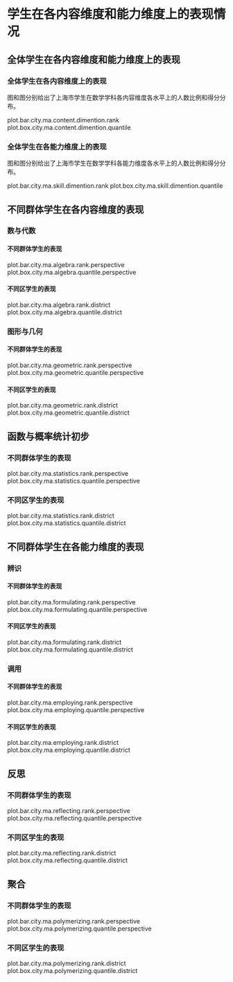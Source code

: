 <!-- chapter dimention -->

\mytext

# 学生在各内容维度和能力维度上的表现情况

## 全体学生在各内容维度和能力维度上的表现

### 全体学生在各内容维度上的表现

图\ref{fig: `r gio.R$GetPlotTitle("plot.bar.city.ma.content.dimention.rank")`}和图\ref{fig: `r gio.R$GetPlotTitle("plot.box.city.ma.content.dimention.quantile")`}分别给出了上海市学生在数学学科各内容维度各水平上的人数比例和得分分布。

plot.bar.city.ma.content.dimention.rank
plot.box.city.ma.content.dimention.quantile


### 全体学生在各能力维度上的表现

图\ref{fig: `r gio.R$GetPlotTitle("plot.bar.city.ma.skill.dimention.rank")`}和图\ref{fig: `r gio.R$GetPlotTitle("plot.box.city.ma.skill.dimention.quantile")`}分别给出了上海市学生在数学学科各能力维度各水平上的人数比例和得分分布。

plot.bar.city.ma.skill.dimention.rank
plot.box.city.ma.skill.dimention.quantile


## 不同群体学生在各内容维度的表现

### 数与代数

#### 不同群体学生的表现

plot.bar.city.ma.algebra.rank.perspective
plot.box.city.ma.algebra.quantile.perspective

#### 不同区学生的表现

plot.bar.city.ma.algebra.rank.district
plot.box.city.ma.algebra.quantile.district

### 图形与几何

#### 不同群体学生的表现

plot.bar.city.ma.geometric.rank.perspective
plot.box.city.ma.geometric.quantile.perspective


#### 不同区学生的表现

plot.bar.city.ma.geometric.rank.district
plot.box.city.ma.geometric.quantile.district

## 函数与概率统计初步

### 不同群体学生的表现

plot.bar.city.ma.statistics.rank.perspective
plot.box.city.ma.statistics.quantile.perspective

### 不同区学生的表现

plot.bar.city.ma.statistics.rank.district
plot.box.city.ma.statistics.quantile.district


## 不同群体学生在各能力维度的表现

### 辨识

#### 不同群体学生的表现

plot.bar.city.ma.formulating.rank.perspective
plot.box.city.ma.formulating.quantile.perspective


#### 不同区学生的表现

plot.bar.city.ma.formulating.rank.district
plot.box.city.ma.formulating.quantile.district

### 调用

#### 不同群体学生的表现

plot.bar.city.ma.employing.rank.perspective
plot.box.city.ma.employing.quantile.perspective

#### 不同区学生的表现

plot.bar.city.ma.employing.rank.district
plot.box.city.ma.employing.quantile.district

## 反思

### 不同群体学生的表现

plot.bar.city.ma.reflecting.rank.perspective
plot.box.city.ma.reflecting.quantile.perspective

### 不同区学生的表现

plot.bar.city.ma.reflecting.rank.district
plot.box.city.ma.reflecting.quantile.district

## 聚合

### 不同群体学生的表现

plot.bar.city.ma.polymerizing.rank.perspective
plot.box.city.ma.polymerizing.quantile.perspective


### 不同区学生的表现

plot.bar.city.ma.polymerizing.rank.district
plot.box.city.ma.polymerizing.quantile.district

<!-- end of chapter dimention -->
